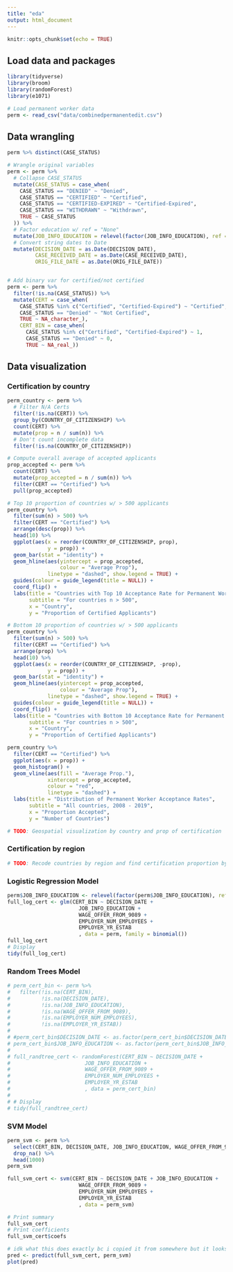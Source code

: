 ```yaml
---
title: "eda"
output: html_document
---
```


```r
knitr::opts_chunk$set(echo = TRUE)
```

## Load data and packages
```r
library(tidyverse)
library(broom)
library(randomForest)
library(e1071)

# Load permanent worker data
perm <- read_csv("data/combinedpermanentedit.csv")
```

## Data wrangling

```r
perm %>% distinct(CASE_STATUS)

# Wrangle original variables 
perm <- perm %>%
  # Collapse CASE_STATUS
  mutate(CASE_STATUS = case_when(
    CASE_STATUS == "DENIED" ~ "Denied",
    CASE_STATUS == "CERTIFIED" ~ "Certified",
    CASE_STATUS == "CERTIFIED-EXPIRED" ~ "Certified-Expired",
    CASE_STATUS == "WITHDRAWN" ~ "Withdrawn",
    TRUE ~ CASE_STATUS
  )) %>%
  # Factor education w/ ref = "None"
  mutate(JOB_INFO_EDUCATION = relevel(factor(JOB_INFO_EDUCATION), ref = "None")) %>%
  # Convert string dates to Date
  mutate(DECISION_DATE = as.Date(DECISION_DATE),
         CASE_RECEIVED_DATE = as.Date(CASE_RECEIVED_DATE),
         ORIG_FILE_DATE = as.Date(ORIG_FILE_DATE))


# Add binary var for certified/not certified
perm <- perm %>%
  filter(!is.na(CASE_STATUS)) %>%
  mutate(CERT = case_when(
    CASE_STATUS %in% c("Certified", "Certified-Expired") ~ "Certified",
    CASE_STATUS == "Denied" ~ "Not Certified",
    TRUE ~ NA_character_),
    CERT_BIN = case_when(
      CASE_STATUS %in% c("Certified", "Certified-Expired") ~ 1,
      CASE_STATUS == "Denied" ~ 0,
      TRUE ~ NA_real_))
```

## Data visualization

### Certification by country

```r
perm_country <- perm %>%
  # Filter N/A Certs
  filter(!is.na(CERT)) %>%
  group_by(COUNTRY_OF_CITIZENSHIP) %>%
  count(CERT) %>%
  mutate(prop = n / sum(n)) %>%
  # Don't count incomplete data 
  filter(!is.na(COUNTRY_OF_CITIZENSHIP))

# Compute overall average of accepted applicants
prop_accepted <- perm %>%
  count(CERT) %>%
  mutate(prop_accepted = n / sum(n)) %>%
  filter(CERT == "Certified") %>%
  pull(prop_accepted)

# Top 10 proportion of countries w/ > 500 applicants
perm_country %>%
  filter(sum(n) > 500) %>%
  filter(CERT == "Certified") %>%
  arrange(desc(prop)) %>%
  head(10) %>%
  ggplot(aes(x = reorder(COUNTRY_OF_CITIZENSHIP, prop), 
             y = prop)) +
  geom_bar(stat = "identity") +
  geom_hline(aes(yintercept = prop_accepted,
                 colour = "Average Prop"),
             linetype = "dashed", show.legend = TRUE) +
  guides(colour = guide_legend(title = NULL)) +
  coord_flip() +
  labs(title = "Countries with Top 10 Acceptance Rate for Permanent Workers, 2008 - 2019",
       subtitle = "For countries n > 500",
       x = "Country",
       y = "Proportion of Certified Applicants")

# Bottom 10 proportion of countries w/ > 500 applicants
perm_country %>%
  filter(sum(n) > 500) %>%
  filter(CERT == "Certified") %>%
  arrange(prop) %>%
  head(10) %>%
  ggplot(aes(x = reorder(COUNTRY_OF_CITIZENSHIP, -prop), 
             y = prop)) +
  geom_bar(stat = "identity") +
  geom_hline(aes(yintercept = prop_accepted,
                 colour = "Average Prop"),
             linetype = "dashed", show.legend = TRUE) +
  guides(colour = guide_legend(title = NULL)) +
  coord_flip() +
  labs(title = "Countries with Bottom 10 Acceptance Rate for Permanent Workers, 2008 - 2019",
       subtitle = "For countries n > 500",
       x = "Country",
       y = "Proportion of Certified Applicants")

perm_country %>%
  filter(CERT == "Certified") %>%
  ggplot(aes(x = prop)) +
  geom_histogram() +
  geom_vline(aes(fill = "Average Prop."),
             xintercept = prop_accepted,
             colour = "red",
             linetype = "dashed") +
  labs(title = "Distribution of Permanent Worker Acceptance Rates",
       subtitle = "All countries, 2008 - 2019",
       x = "Proportion Accepted",
       y = "Number of Countries")

# TODO: Geospatial visualization by country and prop of certification
```

### Certification by region

```r
# TODO: Recode countries by region and find certification proportion by regions
```

### Logistic Regression Model

```r
perm$JOB_INFO_EDUCATION <- relevel(factor(perm$JOB_INFO_EDUCATION), ref = "None")
full_log_cert <- glm(CERT_BIN ~ DECISION_DATE + 
                       JOB_INFO_EDUCATION +
                       WAGE_OFFER_FROM_9089 +
                       EMPLOYER_NUM_EMPLOYEES + 
                       EMPLOYER_YR_ESTAB
                       , data = perm, family = binomial())
full_log_cert
# Display
tidy(full_log_cert)
```

### Random Trees Model

```r
# perm_cert_bin <- perm %>%
#   filter(!is.na(CERT_BIN),
#          !is.na(DECISION_DATE),
#          !is.na(JOB_INFO_EDUCATION),
#          !is.na(WAGE_OFFER_FROM_9089),
#          !is.na(EMPLOYER_NUM_EMPLOYEES),
#          !is.na(EMPLOYER_YR_ESTAB))
# 
# #perm_cert_bin$DECISION_DATE <- as.factor(perm_cert_bin$DECISION_DATE)
# perm_cert_bin$JOB_INFO_EDUCATION <- as.factor(perm_cert_bin$JOB_INFO_EDUCATION)
# 
# full_randtree_cert <- randomForest(CERT_BIN ~ DECISION_DATE + 
#                        JOB_INFO_EDUCATION +
#                        WAGE_OFFER_FROM_9089 +
#                        EMPLOYER_NUM_EMPLOYEES + 
#                        EMPLOYER_YR_ESTAB
#                        , data = perm_cert_bin)
# 
# # Display
# tidy(full_randtree_cert)
```

### SVM Model

```r
perm_svm <- perm %>%
  select(CERT_BIN, DECISION_DATE, JOB_INFO_EDUCATION, WAGE_OFFER_FROM_9089, EMPLOYER_NUM_EMPLOYEES, EMPLOYER_YR_ESTAB) %>%
  drop_na() %>%
  head(1000)
perm_svm
```

```r
full_svm_cert <- svm(CERT_BIN ~ DECISION_DATE + JOB_INFO_EDUCATION +
                       WAGE_OFFER_FROM_9089 +
                       EMPLOYER_NUM_EMPLOYEES +
                       EMPLOYER_YR_ESTAB
                       , data = perm_svm)

# Print summary
full_svm_cert
# Print coefficients
full_svm_cert$coefs

# idk what this does exactly bc i copied it from somewhere but it looks useful
pred <- predict(full_svm_cert, perm_svm)
plot(pred)
```
